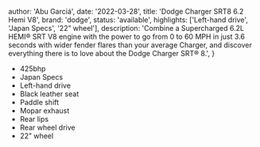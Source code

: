 
  author: 'Abu Garciá',
  date: '2022-03-28',
  title: 'Dodge Charger SRT8 6.2 Hemi V8',
  brand: 'dodge',
  status: 'available',
  highlights: ['Left-hand drive', 'Japan Specs', '22” wheel'],
  description:
    'Combine a Supercharged 6.2L HEMI® SRT V8 engine with the power to go from 0 to 60 MPH in just 3.6 seconds with wider fender flares than your average Charger, and discover everything there is to love about the Dodge Charger SRT® 8.',
}


- 425bhp
- Japan Specs
- Left-hand drive
- Black leather seat
- Paddle shift
- Mopar exhaust
- Rear lips
- Rear wheel drive
- 22” wheel